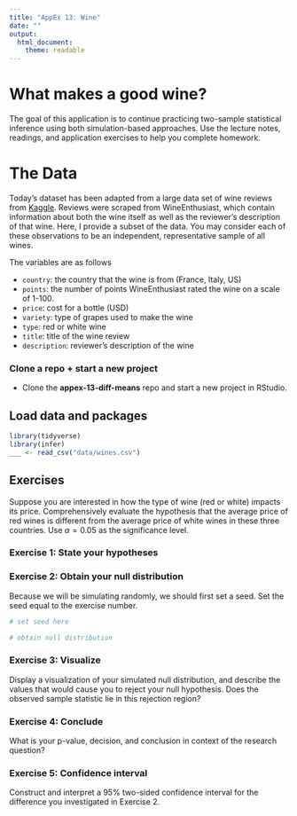 ```yaml
---
title: "AppEx 13: Wine"
date: ""
output: 
  html_document:
    theme: readable
---
```


# What makes a good wine?

The goal of this application is to continue practicing two-sample statistical inference using
both simulation-based approaches. Use the lecture notes, readings, 
and application exercises to help you complete homework.

# The Data

Today's dataset has been adapted from a large data set of wine reviews from
[Kaggle](https://www.kaggle.com/zynicide/wine-reviews). Reviews were scraped from 
WineEnthusiast, which contain information about both the wine itself as well as 
the reviewer's description of that wine. Here, I provide a subset of the data. 
You may consider each of these observations to be an
independent, representative sample of all wines.

The variables are as follows

- `country`: the country that the wine is from (France, Italy, US)
- `points`: the number of points WineEnthusiast rated the wine on a scale of 1-100. 
- `price`: cost for a bottle (USD)
- `variety`: type of grapes used to make the wine
- `type`: red or white wine
- `title`: title of the wine review
- `description`: reviewer's description of the wine

### Clone a repo + start a new project

- Clone the **appex-13-diff-means** repo and start a new project in RStudio. 


## Load data and packages 

```r
library(tidyverse)
library(infer)
___ <- read_csv("data/wines.csv")
```

## Exercises

Suppose you are  interested in how the type of wine (red or white) impacts its price. Comprehensively evaluate the hypothesis that
the average price of red wines is different from the average price of white wines in these three countries. Use $\alpha = 0.05$ as the significance level.

### Exercise 1: State your hypotheses

### Exercise 2: Obtain your null distribution

Because we will be simulating randomly, we should first set a seed. Set the seed equal to the exercise number.

```r
# set seed here

```

```r
# obtain null distribution
```

### Exercise 3: Visualize

Display a visualization of your simulated null distribution, and describe the values that would cause you to reject your null hypothesis. Does the observed sample statistic lie in this rejection region?

### Exercise 4: Conclude

What is your p-value, decision, and conclusion in context of the
research question?

### Exercise 5: Confidence interval

Construct and interpret a 95% two-sided confidence interval for the
difference you investigated in Exercise 2.


